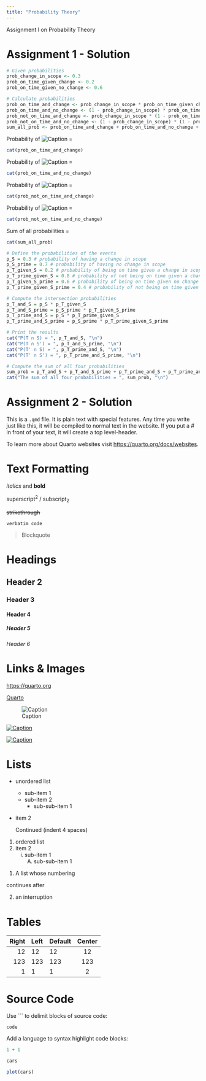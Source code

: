 ```yaml
---
title: "Probability Theory"
---
```


::: callout-note
Assignment I on Probability Theory
:::


# Assignment 1 - Solution 

```r
# Given probabilities
prob_change_in_scope <- 0.3
prob_on_time_given_change <- 0.2
prob_on_time_given_no_change <- 0.6

# Calculate probabilities
prob_on_time_and_change <- prob_change_in_scope * prob_on_time_given_change
prob_on_time_and_no_change <- (1 - prob_change_in_scope) * prob_on_time_given_no_change
prob_not_on_time_and_change <- prob_change_in_scope * (1 - prob_on_time_given_change)
prob_not_on_time_and_no_change <- (1 - prob_change_in_scope) * (1 - prob_on_time_given_no_change)
sum_all_prob <- prob_on_time_and_change + prob_on_time_and_no_change + prob_not_on_time_and_change + prob_not_on_time_and_no_change

```

Probability of 
![Caption](../../assets/img/ass1_a.png)
= 
```r
cat(prob_on_time_and_change)
```
Probability of 
![Caption](../../assets/img/ass1_b.png)
=
```r
cat(prob_on_time_and_no_change)
```

Probability of 
![Caption](../../assets/img/ass1_c.png)
=
```r
cat(prob_not_on_time_and_change)
```
Probability of 
![Caption](../../assets/img/ass1_d.png)
=
```r
cat(prob_not_on_time_and_no_change)
```


Sum of all probabilities =
```r
cat(sum_all_prob)
```
```r
# Define the probabilities of the events
p_S = 0.3 # probability of having a change in scope
p_S_prime = 0.7 # probability of having no change in scope
p_T_given_S = 0.2 # probability of being on time given a change in scope
p_T_prime_given_S = 0.8 # probability of not being on time given a change in scope
p_T_given_S_prime = 0.6 # probability of being on time given no change in scope
p_T_prime_given_S_prime = 0.4 # probability of not being on time given no change in scope

# Compute the intersection probabilities
p_T_and_S = p_S * p_T_given_S
p_T_and_S_prime = p_S_prime * p_T_given_S_prime
p_T_prime_and_S = p_S * p_T_prime_given_S
p_T_prime_and_S_prime = p_S_prime * p_T_prime_given_S_prime

# Print the results
cat("P(T ∩ S) = ", p_T_and_S, "\n")
cat("P(T ∩ S') = ", p_T_and_S_prime, "\n")
cat("P(T' ∩ S) = ", p_T_prime_and_S, "\n")
cat("P(T' ∩ S') = ", p_T_prime_and_S_prime, "\n")

# Compute the sum of all four probabilities
sum_prob = p_T_and_S + p_T_and_S_prime + p_T_prime_and_S + p_T_prime_and_S_prime
cat("The sum of all four probabilities = ", sum_prob, "\n")

```

# Assignment 2 - Solution






This is a `.qmd` file. It is plain text with special features. Any time you write just like this, it will be compiled to normal text in the website. If you put a \# in front of your text, it will create a top level-header.

To learn more about Quarto websites visit <https://quarto.org/docs/websites>.

# Text Formatting

*italics* and **bold**

superscript^2^ / subscript~2~

~~strikethrough~~

`verbatim code`

> Blockquote

# Headings

## Header 2
### Header 3
#### Header 4
##### Header 5
###### Header 6

# Links & Images

<https://quarto.org>

[Quarto](https://quarto.org)

![Caption](../../assets/img/elephant.png)

[![Caption](../../assets/img/elephant.png)](https://quarto.org)

[![Caption](../../assets/img/elephant.png)](https://quarto.org "An elephant")


# Lists

* unordered list
    + sub-item 1
    + sub-item 2
        - sub-sub-item 1
        
*   item 2

    Continued (indent 4 spaces)
    
    
1. ordered list
2. item 2
    i) sub-item 1
         A.  sub-sub-item 1
         
(@)  A list whose numbering

continues after

(@)  an interruption

# Tables

| Right | Left | Default | Center |
|------:|:-----|---------|:------:|
|   12  |  12  |    12   |    12  |
|  123  |  123 |   123   |   123  |
|    1  |    1 |     1   |     2  |

# Source Code

Use ``` to delimit blocks of source code:

```
code
```

Add a language to syntax highlight code blocks:

```r
1 + 1
```

```r
cars
```

```r
plot(cars)
```
